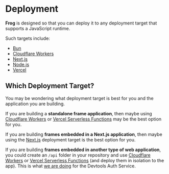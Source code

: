 # Deployment

**Frog** is designed so that you can deploy it to any deployment target that supports a JavaScript runtime.

Such targets include:

- [Bun](/platforms/bun)
- [Cloudflare Workers](/platforms/cloudflare-workers)
- [Next.js](/platforms/next)
- [Node.js](/platforms/node)
- [Vercel](/platforms/vercel)

## Which Deployment Target?

You may be wondering what deployment target is best for you and the application you are building.

If you are building a **standalone frame application**, then maybe using [Cloudflare Workers](/platforms/cloudflare-workers) 
or [Vercel Serverless Functions](/platforms/vercel) may be the best option for you.

If you are building **frames embedded in a Next.js application**, then maybe using the 
[Next.js](/platforms/next) deployment target is the best option for you. 

If you are building **frames embedded in another type of web application**, you could create an `/api` folder
in your repository and use [Cloudflare Workers](/platforms/cloudflare-workers) or [Vercel Serverless Functions](/platforms/vercel) (and deploy them
in isolation to the app). This is what [we are doing](https://github.com/wevm/frog/tree/main/services/auth) for the Devtools Auth Service.